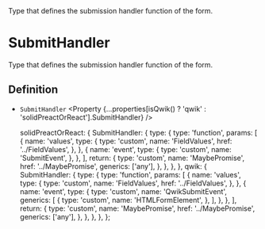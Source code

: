 
<Title>SubmitHandler</Title>
<Description>
  Type that defines the submission handler function of the form.
</Description>

# SubmitHandler

Type that defines the submission handler function of the form.

## Definition

- `SubmitHandler` <Property {...properties[isQwik() ? 'qwik' : 'solidPreactOrReact'].SubmitHandler} />

  solidPreactOrReact: {
    SubmitHandler: {
      type: {
        type: 'function',
        params: [
          {
            name: 'values',
            type: {
              type: 'custom',
              name: 'FieldValues',
              href: '../FieldValues',
            },
          },
          {
            name: 'event',
            type: {
              type: 'custom',
              name: 'SubmitEvent',
            },
          },
        ],
        return: {
          type: 'custom',
          name: 'MaybePromise',
          href: '../MaybePromise',
          generics: ['any'],
        },
      },
    },
  },
  qwik: {
    SubmitHandler: {
      type: {
        type: 'function',
        params: [
          {
            name: 'values',
            type: {
              type: 'custom',
              name: 'FieldValues',
              href: '../FieldValues',
            },
          },
          {
            name: 'event',
            type: {
              type: 'custom',
              name: 'QwikSubmitEvent',
              generics: [
                {
                  type: 'custom',
                  name: 'HTMLFormElement',
                },
              ],
            },
          },
        ],
        return: {
          type: 'custom',
          name: 'MaybePromise',
          href: '../MaybePromise',
          generics: ['any'],
        },
      },
    },
  },
};
